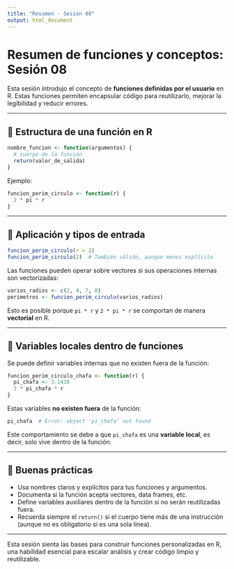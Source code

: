 ```yaml
---
title: "Resumen - Sesión 08"
output: html_document
---
```


# Resumen de funciones y conceptos: Sesión 08

Esta sesión introdujo el concepto de **funciones definidas por el usuario** en R. Estas funciones permiten encapsular código para reutilizarlo, mejorar la legibilidad y reducir errores.

---

## 📐 Estructura de una función en R

```r
nombre_funcion <- function(argumentos) {
  # cuerpo de la función
  return(valor_de_salida)
}
```

Ejemplo:

```r
funcion_perim_circulo <- function(r) {
  2 * pi * r
}
```

---

## 🧪 Aplicación y tipos de entrada

```r
funcion_perim_circulo(r = 2)
funcion_perim_circulo(2)  # También válido, aunque menos explícito
```

Las funciones pueden operar sobre vectores si sus operaciones internas son vectorizadas:

```r
varios_radios <- c(2, 4, 7, 8)
perimetros <- funcion_perim_circulo(varios_radios)
```

Esto es posible porque `pi * r` y `2 * pi * r` se comportan de manera **vectorial** en R.

---

## 🔁 Variables locales dentro de funciones

Se puede definir variables internas que no existen fuera de la función:

```r
funcion_perim_circulo_chafa <- function(r) {
  pi_chafa <- 3.1416
  2 * pi_chafa * r
}
```

Estas variables **no existen fuera** de la función:

```r
pi_chafa  # Error: object 'pi_chafa' not found
```

Este comportamiento se debe a que `pi_chafa` es una **variable local**, es decir, solo vive dentro de la función.

---

## 🔎 Buenas prácticas

- Usa nombres claros y explícitos para tus funciones y argumentos.
- Documenta si la función acepta vectores, data frames, etc.
- Define variables auxiliares dentro de la función si no serán reutilizadas fuera.
- Recuerda siempre el `return()` si el cuerpo tiene más de una instrucción (aunque no es obligatorio si es una sola línea).

---

Esta sesión sienta las bases para construir funciones personalizadas en R, una habilidad esencial para escalar análisis y crear código limpio y reutilizable.
